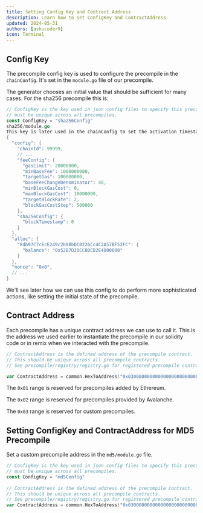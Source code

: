 ```yaml
---
title: Setting Config Key and Contract Address
description: Learn how to set ConfigKey and ContractAddress
updated: 2024-05-31
authors: [ashucoder9]
icon: Terminal
---
```


## Config Key

The precompile config key is used to configure the precompile in the `chainConfig`. It's set in the `module.go` file of our precompile.

The generator chooses an initial value that should be sufficient for many cases. For the sha256 precompile this is:

```go title="sha256/module.go"
// ConfigKey is the key used in json config files to specify this precompile precompileconfig.
// must be unique across all precompiles.
const ConfigKey = "sha256Config"
sha256/module.go
This key is later used in the chainConfig to set the activation timestamp of the precompile:
{
  "config": {
    "chainId": 99999,
    // ...
    "feeConfig": {
      "gasLimit": 20000000,
      "minBaseFee": 1000000000,
      "targetGas": 100000000,
      "baseFeeChangeDenominator": 48,
      "minBlockGasCost": 0,
      "maxBlockGasCost": 10000000,
      "targetBlockRate": 2,
      "blockGasCostStep": 500000
    },
    "sha256Config": {
      "blockTimestamp": 0
    }
  },
  "alloc": {
    "8db97C7cEcE249c2b98bDC0226Cc4C2A57BF52FC": {
      "balance": "0x52B7D2DCC80CD2E4000000"
    }
  },
  "nonce": "0x0",
  // ...
}
```

We'll see later how we can use this config to do perform more sophisticated actions, like setting the initial state of the precompile.

## Contract Address

Each precompile has a unique contract address we can use to call it. This is the address we used earlier to instantiate the precompile in our solidity code or in remix when we interacted with the precompile.

```go title="sha256/module.go"
// ContractAddress is the defined address of the precompile contract.
// This should be unique across all precompile contracts.
// See precompile/registry/registry.go for registered precompile contracts and more information.

var ContractAddress = common.HexToAddress("0x0300000000000000000000000000000000000001") 
```

The `0x01` range is reserved for precompiles added by Ethereum.

The `0x02` range is reserved for precompiles provided by Avalanche.

The `0x03` range is reserved for custom precompiles.

## Setting ConfigKey and ContractAddress for MD5 Precompile

Set a custom precompile address in the `md5/module.go` file.

<Accordions>
<Accordion title="Solution">

```go title="md5/module.go"
// ConfigKey is the key used in json config files to specify this precompile precompileconfig.
// must be unique across all precompiles.
const ConfigKey = "md5Config"
​
// ContractAddress is the defined address of the precompile contract.
// This should be unique across all precompile contracts.
// See precompile/registry/registry.go for registered precompile contracts and more information.
var ContractAddress = common.HexToAddress("0x0300000000000000000000000000000000000002")
```

</Accordion>
</Accordions>